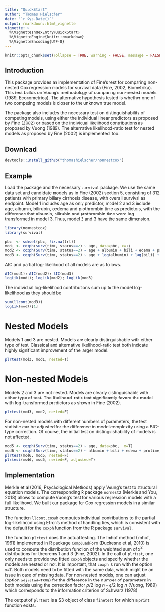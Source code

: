 ```yaml
---
title: "QuickStart"
author: "Thomas Hielscher"
date: "`r Sys.Date()`"
output: rmarkdown::html_vignette
vignette: >
  %\VignetteIndexEntry{QuickStart}
  %\VignetteEngine{knitr::rmarkdown}
  %\VignetteEncoding{UTF-8}
---
```


```r
knitr::opts_chunk$set(collapse = TRUE, warning = FALSE, message = FALSE, echo=TRUE, comment = "#>")
```


## Introduction

This package provides an implementation of Fine's test for comparing non-nested Cox regression models for survival data (Fine, 2002, Biometrika). This test builds on Voung's methodology of comparing non-nested models (1989, Econometrica). The alternative hypothesis tested is whether one of two competing models is closer to the unknown true model.

The package also includes the necessary test on distinguishability of competing models, using either the individual linear predictors as proposed by Fine (2002) or based on the individual likelihood contributions as proposed by Vuong (1989). The alternative likelihood-ratio test for nested models as proposed by Fine (2002) is implemented, too. 

## Download

```r
devtools::install_github("thomashielscher/nonnestcox")
```

## Example

Load the package and the necessary `survival` package. We use the same data set and candidate models as in Fine (2002) section 5,  consisting of 312 patients with primary biliary cirrhosis disease, with overall survival as endpoint.
Model 1  includes age as only predictor, model 2 and 3 include age, albumin, bilirubin, oedema and prothrombin time as predictors, with the difference that albumin, bilirubin and prothrombin time were log-transformed in model 3. Thus, model 2 and 3 have the same dimension.

```r
library(nonnestcox)
library(survival)

pbc  <- subset(pbc, !is.na(trt))
mod1 <- coxph(Surv(time, status==2) ~ age, data=pbc, x=T)
mod2 <- coxph(Surv(time, status==2) ~ age + albumin + bili + edema + protime, data=pbc,  x=T)
mod3 <- coxph(Surv(time, status==2) ~ age + log(albumin) + log(bili) + edema + log(protime), data=pbc, x=T)
```

AIC and partial log-likelihood of all models are as follows.
```r
AIC(mod1); AIC(mod2); AIC(mod3)
logLik(mod1); logLik(mod2); logLik(mod3)
```

The individual log-likelihood contributions sum up to the model log-likelihood as they should be
```r
sum(llcont(mod3))
logLik(mod3)[1]
```

# Nested Models

Models 1 and 3 are nested. Models are clearly distinguishable with either type of test. 
Classical and alternative likelihood-ratio test both indicate highly significant improvement of the larger model.

```r
plrtest(mod3, mod1, nested=T)
```

# Non-nested Models

Models 2 and 3 are not nested. Models are clearly distinguishable with either type of test. 
The likelihood-ratio test significantly favors the model with log-transformed predictors as shown in Fine (2002).

```r
plrtest(mod3, mod2, nested=F) 
```

For non-nested models with different numbers of parameters, the test statistic can be adjusted for the difference in model complexity using a BIC-type correction. Of course, the initial test on distinguishability of models is not affected. 

```r
mod5 <- coxph(Surv(time, status==2) ~ age, data=pbc,  x=T)
mod6 <- coxph(Surv(time, status==2) ~ albumin + bili + edema + protime, data=pbc,  x=T)
plrtest(mod6, mod5, nested=F)
plrtest(mod6, mod5, nested=F, adjusted=T)
```

## Implementation

Merkle et al (2016, Psychological Methods) apply Voung's test to structural equation models. The corresponding  R package `nonnest2` (Merkle and You, 2018) allows to compute Vuong's test for various regression models with a full likelihood. We built our package for Cox regression models in a similar structure.

The function `llcont.coxph` computes individual contributions to the partial log-likelihood using Efron's method of handling ties, which is consistent with the default for the `coxph` function from the R package `survival`.

The function `plrtest` does the actual testing. The Imhof method (Imhof, 1961) implemented in R package `CompQuadForm` (Duchesne et al, 2010) is used to compute the distribution function of the weighted sum of $\chi^2$ distributions for theorems 1 and 3 (Fine, 2002). In the call of `plrtest`, one only needs to provide two fitted `coxph` objects and specify whether the models are nested or not. It is important, that `coxph` is run with the option `x=T`. Both models need to be fitted with the same data, which might be an issue in case of missing data. 
For non-nested models, one can adjust (option `adjusted=TRUE`) for the difference in the number of parameters in both models using the correction factor $p/2$ log $n$ - $q/2$ log $n$ (Vuong, 1989) which corresponds to the information criterion of Schwarz (1978). 

The output of `plrtest` is a S3 object of class `finetest` for which a `print` function exists.

